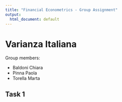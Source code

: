 ```yaml
---
title: "Financial Econometrics - Group Assignment"
output:
  html_document: default
---
```


# Varianza Italiana {.tabset .tabset-fade}

Group members:

-   Baldoni Chiara
-   Pinna Paola
-   Torella Marta 

## Task 1 {.tabset .tabset-fade}


